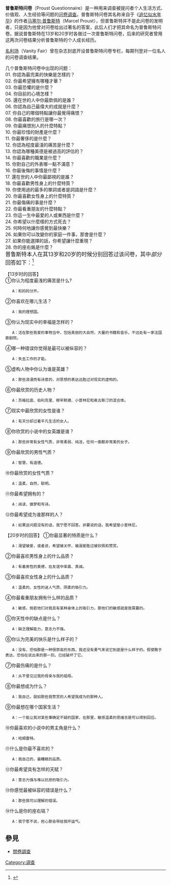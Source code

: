 {{noteTA
|1=zh-hans:名利场; zh-hant:浮華世界;
}}
'''普鲁斯特问卷'''（Proust Questionnaire）是一种用来调查被提问者个人生活方式、价值观、人生经验等问题的[[问卷调查|问卷调查]]。普鲁斯特问卷其名称来自于《[[追忆似水年华|追忆似水年华]]》的作者[[马塞尔·普鲁斯特|马塞尔·普鲁斯特]]（Marcel Proust），但普鲁斯特并不是此问卷的发明者，只是因为他曾对问卷给出过著名的答案，此后人们才把其命名为普鲁斯特问卷。据说普鲁斯特在13岁和20岁时各做过一次普鲁斯特问卷，后来的研究者曾用这两次问卷结果分析普鲁斯特的个人成长经历。

[[名利场_(杂志)|名利场]]（Vanity Fair）曾在杂志封底开设普鲁斯特问卷专栏，每期刊登对一位名人的问卷调查结果。

几个普鲁斯特问卷中出现的问题：
<br>
01. 你認為最完美的快樂是怎樣的？
<br>
02. 你最希望擁有哪種才華？
<br>
03. 你最恐懼的是什麼？
<br>
04. 你目前的心境怎樣？
<br>
05. 還在世的人中你最欽佩的是誰？
<br>
06. 你認為自己最偉大的成就是什麼？
<br>
07. 你自己的哪個特點讓你最覺得痛恨？
<br>

08. 你最喜歡的旅行是哪一次？
<br>
09. 你最痛恨別人的什麼特點？
<br>
10. 你最珍惜的財產是什麼？
<br>
11. 你最奢侈的是什麼？
<br>
12. 你認為程度最淺的痛苦是什麼？
<br>
13. 你認為哪種美德是被過高的評估的？
<br>
14. 你最喜歡的職業是什麼？
<br>
15. 你對自己的外表哪一點不滿意？
<br>
16. 你最後悔的事情是什麼？
<br>
17. 還在世的人中你最鄙視的是誰？
<br>
18. 你最喜歡男性身上的什麼特質？
<br>
19. 你使用過的最多的單詞或者是詞語是什麼？
<br>
20. 你最喜歡女性身上的什麼特質？
<br>
21. 你最傷痛的事是什麼？
<br>
22. 你最看重朋友的什麼特點？
<br>
23. 你這一生中最愛的人或東西是什麼？
<br>
24. 你希望以什麼樣的方式死去？
<br>
25. 何時何地讓你感覺到最快樂？
<br>
26. 如果你可以改變你的家庭一件事，那會是什麼？
<br>
27. 如果你能選擇的話，你希望讓什麼重現？
<br>
28. 你的座右銘是什麼？
<br>
<big>普鲁斯特本人在其13岁和20岁的时候分别回答过该问卷，其中''部分''回答如下：<ref name="测试">{{Cite web |url=http://hoelder1in.org/Proust/fill_questionnaire.html |title=普鲁斯特问卷其本人回答英文答案 |access-date=2015-07-07 |archive-url=https://web.archive.org/web/20150713054804/http://hoelder1in.org/Proust/fill_questionnaire.html |archive-date=2015-07-13 |dead-url=yes }}</ref><br /></big>

【13岁时的回答】<br />

①你认为程度最浅的痛苦是什么?
    A：和妈妈分开。
②你喜欢在哪儿生活？
    A：我的理想国。
③你认为现实中的幸福是怎样的？
    A：活在那些我爱的事物当中，包括美丽的大自然，大量的书籍和音乐，不远处有一家法国歌剧院。
④哪一种错误你觉得是最可以被纵容的？
    A：失去工作的才能。
⑤虚构人物中你认为谁是英雄？
    A：那些浪漫而有诗意的，对思想的表达远胜过对现实的虚构的。
⑥你最欣赏的历史人物？
    A：苏格拉底、伯利克里、穆罕默德、小普林尼和奥古斯汀的混合体。
⑦现实中最欣赏的女性是谁？
    A：有天分却过着平凡生活的女人。
⑧你欣赏的小说中的女英雄是谁？
    A：那些非常有女性气质，非常柔弱、纯洁，任何一面都非常美的女子。
⑨你最欣赏的男性气质？
    A：智慧，有道德。
⑩你最欣赏的女性气质？
    A：温柔，自然，聪明。
⑪你最希望拥有的？
    A：阅读、做梦和写诗。
⑫你最希望成为谁那样的人？
    A：如果这问题没有的话，我宁愿不回答。非要说的话，我希望是小普林尼。
【20岁时的回答】
①你最显著的特质是什么？
    A：渴望被爱，或者说，希望被关怀、被溺爱胜过被钦佩和赞赏。
②你最喜欢男性身上的什么品质？
    A：有着男性的美德，在友谊中率直、真诚。
③你最喜欢女性身上的什么品质？
    A：温柔的、女性的迷人气质，阴柔的吸引力。
④你最看重朋友拥有什么样的品质？
    A：敏感，倘若他们对我具有某种身体上的吸引力，那他们的敏感就是我需要的。
⑤你天性中的缺点是什么？
    A：缺乏理解能力，意志力不强。
⑥你认为完美的快乐是什么样子的？
    A：没有，恐怕那是一种很崇高的东西，我还没有勇气来说它到底是什么样子的。假使敢于表达，恐怕在说出来的那一刻，已经破坏了它。
⑦你最伤痛的是什么？
    A：从不曾见过我的母亲与我的祖母。
⑧你最想成为什么？
    A：我自己，就如那些我赞赏的人希望我成为的那种人。
⑨你最想在哪个国家生活？
    A：一个能让我对某些事确定不疑的国家，在那里，敏感温柔的思绪总是可以得到回应。
⑩你最喜欢的小说中的男主角是什么？
    A：哈姆雷特。
⑪什么是你最不喜欢的？
    A：我自己的，最糟糕的品质。
⑫你最希望具有怎样的天赋？
    A：意志力强与难以抗拒的吸引力。
⑬你感觉最被纵容的错误是什么？
    A：那些我可以理解的错误。
⑭什么是你的座右铭？
    A：我宁愿不说，担心那会带给我坏运气。

== 參見 ==
* [[問卷調查|問卷調查]]


[[Category:调查|Category:调查]]